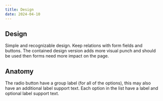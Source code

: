 ```yaml
---
title: Design
date: 2024-04-10
---
```


## Design
Simple and recognizable design. Keep relations with form fields and buttons. The contained design version adds more visual punch and should be used then forms need more impact on the page. 

## Anatomy
The radio button have a group label (for all of the options), this may also have an additional label support text. Each option in the list have a label and optional label support text.

<Figma node="1337-5622" caption="The anatomy of the radio button" />